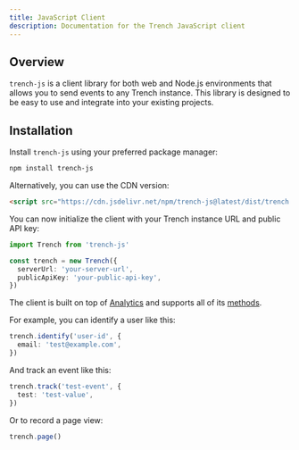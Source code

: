 ```yaml
---
title: JavaScript Client
description: Documentation for the Trench JavaScript client
---
```


## Overview

`trench-js` is a client library for both web and Node.js environments that allows you to send events to any Trench instance. This library is designed to be easy to use and integrate into your existing projects.

## Installation

Install `trench-js` using your preferred package manager:

```bash
npm install trench-js
```

Alternatively, you can use the CDN version:

```html
<script src="https://cdn.jsdelivr.net/npm/trench-js@latest/dist/trench.min.js" sync></script>
```

You can now initialize the client with your Trench instance URL and public API key:

```ts
import Trench from 'trench-js'

const trench = new Trench({
  serverUrl: 'your-server-url',
  publicApiKey: 'your-public-api-key',
})
```

The client is built on top of [Analytics](https://github.com/DavidWells/analytics) and supports all of its [methods](https://github.com/DavidWells/analytics#usage).

For example, you can identify a user like this:

```ts
trench.identify('user-id', {
  email: 'test@example.com',
})
```

And track an event like this:

```ts
trench.track('test-event', {
  test: 'test-value',
})
```

Or to record a page view:

```ts
trench.page()
```
